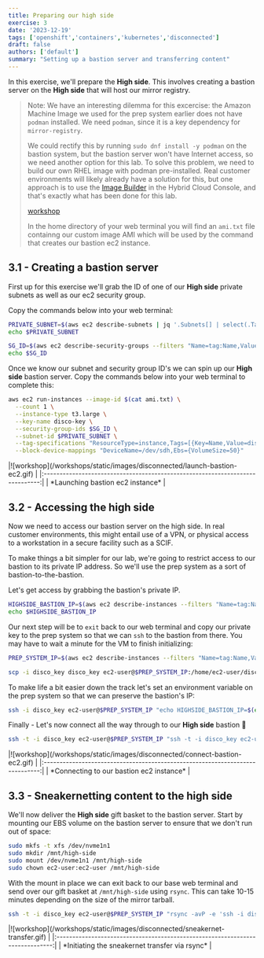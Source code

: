 ```yaml
---
title: Preparing our high side
exercise: 3
date: '2023-12-19'
tags: ['openshift','containers','kubernetes','disconnected']
draft: false
authors: ['default']
summary: "Setting up a bastion server and transferring content"
---
```


In this exercise, we'll prepare the **High side**. This involves creating a bastion server on the **High side** that will host our mirror registry. 

> Note: We have an interesting dilemma for this excercise: the Amazon Machine Image we used for the prep system earlier does not have `podman` installed. We need `podman`, since it is a key dependency for `mirror-registry`.
> 
> We could rectify this by running `sudo dnf install -y podman` on the bastion system, but the bastion server won't have Internet access, so we need another option for this lab. To solve this problem, we need to build our own RHEL image with podman pre-installed. Real customer environments will likely already have a solution for this, but one approach is to use the [Image Builder](https://console.redhat.com/insights/image-builder) in the Hybrid Cloud Console, and that's exactly what has been done for this lab.
>
> [workshop](/workshops/static/images/disconnected/image-builder.png)
> 
> In the home directory of your web terminal you will find an `ami.txt` file containng our custom image AMI which will be used by the command that creates our bastion ec2 instance.


## 3.1 - Creating a bastion server

First up for this exercise we'll grab the ID of one of our **High side** private subnets as well as our ec2 security group.

Copy the commands below into your web terminal:

```bash
PRIVATE_SUBNET=$(aws ec2 describe-subnets | jq '.Subnets[] | select(.Tags[].Value=="Private Subnet - disco").SubnetId' -r)
echo $PRIVATE_SUBNET

SG_ID=$(aws ec2 describe-security-groups --filters "Name=tag:Name,Values=disco-sg" | jq -r '.SecurityGroups[0].GroupId')
echo $SG_ID
```

Once we know our subnet and security group ID's we can spin up our **High side** bastion server. Copy the commands below into your web terminal to complete this:

```bash
aws ec2 run-instances --image-id $(cat ami.txt) \
  --count 1 \
  --instance-type t3.large \
  --key-name disco-key \
  --security-group-ids $SG_ID \
  --subnet-id $PRIVATE_SUBNET \
  --tag-specifications "ResourceType=instance,Tags=[{Key=Name,Value=disco-bastion-server}]" \
  --block-device-mappings "DeviceName=/dev/sdh,Ebs={VolumeSize=50}"
```

<Zoom>
|![workshop](/workshops/static/images/disconnected/launch-bastion-ec2.gif)      | 
|:-----------------------------------------------------------------------------:|
| *Launching bastion ec2 instance*                                              |
</Zoom>


## 3.2 - Accessing the high side

Now we need to access our bastion server on the high side. In real customer environments, this might entail use of a VPN, or physical access to a workstation in a secure facility such as a SCIF. 

To make things a bit simpler for our lab, we're going to restrict access to our bastion to its private IP address. So we'll use the prep system as a sort of bastion-to-the-bastion.

Let's get access by grabbing the bastion's private IP.

```bash
HIGHSIDE_BASTION_IP=$(aws ec2 describe-instances --filters "Name=tag:Name,Values=disco-bastion-server" | jq -r '.Reservations[0].Instances[0].PrivateIpAddress')
echo $HIGHSIDE_BASTION_IP
```

Our next step will be to `exit` back to our web terminal and copy our private key to the prep system so that we can `ssh` to the bastion from there. You may have to wait a minute for the VM to finish initializing:

```bash
PREP_SYSTEM_IP=$(aws ec2 describe-instances --filters "Name=tag:Name,Values=disco-prep-system" | jq -r '.Reservations[0].Instances[0].PublicIpAddress')

scp -i disco_key disco_key ec2-user@$PREP_SYSTEM_IP:/home/ec2-user/disco_key
```

To make life a bit easier down the track let's set an environment variable on the prep system so that we can preserve the bastion's IP:

```bash
ssh -i disco_key ec2-user@$PREP_SYSTEM_IP "echo HIGHSIDE_BASTION_IP=$(echo $HIGHSIDE_BASTION_IP) > highside.env"
```

Finally - Let's now connect all the way through to our **High side** bastion 🚀

```bash
ssh -t -i disco_key ec2-user@$PREP_SYSTEM_IP "ssh -t -i disco_key ec2-user@$HIGHSIDE_BASTION_IP"
```

<Zoom>
|![workshop](/workshops/static/images/disconnected/connect-bastion-ec2.gif)     | 
|:-----------------------------------------------------------------------------:|
| *Connecting to our bastion ec2 instance*                                      |
</Zoom>


## 3.3 - Sneakernetting content to the high side

We'll now deliver the **High side** gift basket to the bastion server. Start by mounting our EBS volume on the bastion server to ensure that we don't run out of space:

```bash
sudo mkfs -t xfs /dev/nvme1n1
sudo mkdir /mnt/high-side
sudo mount /dev/nvme1n1 /mnt/high-side
sudo chown ec2-user:ec2-user /mnt/high-side
```

With the mount in place we can exit back to our base web terminal and send over our gift basket at `/mnt/high-side` using `rsync`. This can take 10-15 minutes depending on the size of the mirror tarball.

```bash
ssh -t -i disco_key ec2-user@$PREP_SYSTEM_IP "rsync -avP -e 'ssh -i disco_key' /mnt/high-side ec2-user@$HIGHSIDE_BASTION_IP:/mnt"
```

<Zoom>
|![workshop](/workshops/static/images/disconnected/sneakernet-transfer.gif)     | 
|:-----------------------------------------------------------------------------:|
| *Initiating the sneakernet transfer via rsync*                                |
</Zoom>
